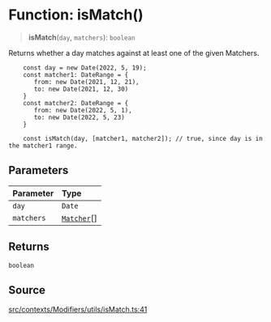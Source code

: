 # Function: isMatch()

> **isMatch**(`day`, `matchers`): `boolean`

Returns whether a day matches against at least one of the given Matchers.

```tsx
    const day = new Date(2022, 5, 19);
    const matcher1: DateRange = {
       from: new Date(2021, 12, 21),
       to: new Date(2021, 12, 30)
    }
    const matcher2: DateRange = {
       from: new Date(2022, 5, 1),
       to: new Date(2022, 5, 23)
    }

    const isMatch(day, [matcher1, matcher2]); // true, since day is in the matcher1 range.
```

## Parameters

| Parameter | Type |
| :------ | :------ |
| `day` | `Date` |
| `matchers` | [`Matcher`](/api/latest/type-aliases/Matcher.mdx)[] |

## Returns

`boolean`

## Source

[src/contexts/Modifiers/utils/isMatch.ts:41](https://github.com/gpbl/react-day-picker/blob/86f49ff11/src/contexts/Modifiers/utils/isMatch.ts#L41)
